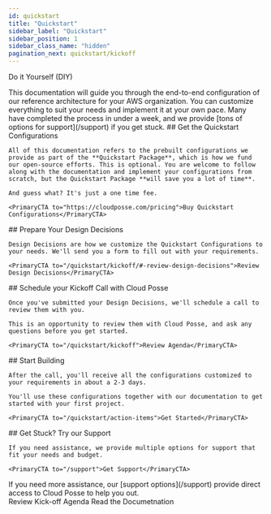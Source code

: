```yaml
---
id: quickstart
title: "Quickstart"
sidebar_label: "Quickstart"
sidebar_position: 1
sidebar_class_name: "hidden"
pagination_next: quickstart/kickoff
---
```


<PillBox>Do it Yourself (DIY)</PillBox>

<Intro>
  This documentation will guide you through the end-to-end configuration of our reference architecture for your AWS organization. You can customize everything to suit your needs and implement it at your own pace. Many have completed the process in under a week, and we provide [tons of options for support](/support) if you get stuck.
</Intro>

<Steps>
  <Step>
    ## <StepNumber/> Get the Quickstart Configurations

    All of this documentation refers to the prebuilt configurations we provide as part of the **Quickstart Package**, which is how we fund our open-source efforts. This is optional. You are welcome to follow along with the documentation and implement your configurations from scratch, but the Quickstart Package **will save you a lot of time**.

    And guess what? It's just a one time fee.

    <PrimaryCTA to="https://cloudposse.com/pricing">Buy Quickstart Configurations</PrimaryCTA>
  </Step>

  <Step>
    ## <StepNumber/> Prepare Your Design Decisions

    Design Decisions are how we customize the Quickstart Configurations to your needs. We'll send you a form to fill out with your requirements.

    <PrimaryCTA to="/quickstart/kickoff/#-review-design-decisions">Review Design Decisions</PrimaryCTA>
  </Step>

  <Step>
    ## <StepNumber/> Schedule your Kickoff Call with Cloud Posse

    Once you've submitted your Design Decisions, we'll schedule a call to review them with you.

    This is an opportunity to review them with Cloud Posse, and ask any questions before you get started.

    <PrimaryCTA to="/quickstart/kickoff">Review Agenda</PrimaryCTA>
  </Step>

  <Step>
    ## <StepNumber/> Start Building

    After the call, you'll receive all the configurations customized to your requirements in about a 2-3 days.

    You'll use these configurations together with our documentation to get started with your first project.

    <PrimaryCTA to="/quickstart/action-items">Get Started</PrimaryCTA>

  </Step>

  <Step>
    ## <StepNumber/> Get Stuck? Try our Support

    If you need assistance, we provide multiple options for support that fit your needs and budget.

    <PrimaryCTA to="/support">Get Support</PrimaryCTA>

  </Step>

</Steps>

<ActionCard title="Prepare for your Kick-Off Call">
  If you need more assistance, our [support options](/support) provide direct access to Cloud Posse to help you out.
  <div>
    <PrimaryCTA to="/quickstart/kickoff">Review Kick-off Agenda</PrimaryCTA>
    <SecondaryCTA to="/layers/foundation">Read the Documetnation</SecondaryCTA>
  </div>
</ActionCard>
